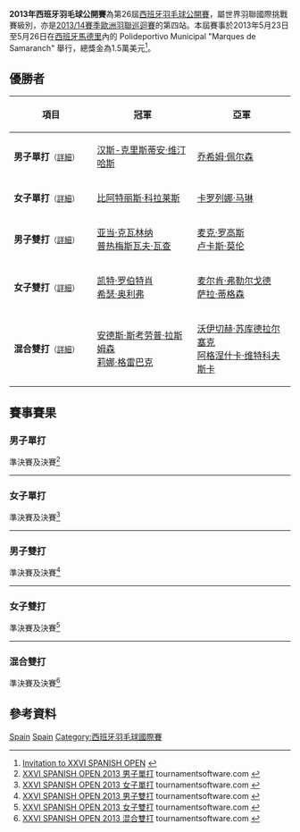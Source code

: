 {{noteTA|G1=Badminton}}
{{infobox badminton event
|name           = 2013年西班牙羽毛球公開賽
|image          = 
|size           = 
|caption        =
|dates          = 2013年5月23日－5月26日
|number_edition = 第26屆
|level          = 4A
|prize_money    = 1.5萬美元
|location       = {{ESP}}[[馬德里|馬德里]]
|venue          = Polideportivo Municipal "Marques de Samaranch"
|previous       = 2012年西班牙羽毛球公開賽 
|next           = 2014年西班牙羽毛球公開賽
}}
'''2013年西班牙羽毛球公開賽'''為第26屆[[西班牙羽毛球公開賽|西班牙羽毛球公開賽]]，屬世界羽聯國際挑戰賽級別，亦是[[2013/14賽季歐洲羽聯巡迴賽|2013/14賽季歐洲羽聯巡迴賽]]的第四站。本屆賽事於2013年5月23日至5月26日在[[西班牙|西班牙]][[馬德里|馬德里]]內的 Polideportivo Municipal "Marques de Samaranch" 舉行，總獎金為1.5萬美元<ref>[http://www.badmintonpeople.com/Clubs/CommonDrive/Components/GetWWWFile.aspx?fileID=22868 Invitation to XXVI SPANISH OPEN] {{Wayback|url=http://www.badmintonpeople.com/Clubs/CommonDrive/Components/GetWWWFile.aspx?fileID=22868 |date=20150923181458 }}{{en}}</ref>。

== 優勝者 ==
{| class=wikitable style="font-size:small"
!width="200"|項目
!width="250"|冠軍
!width="250"|亞軍
|-
|'''男子單打'''<small>（[[#男子單打|詳細]]）</small>
|{{flagicon|DEN}} [[汉斯-克里斯蒂安·维汀哈斯|汉斯-克里斯蒂安·维汀哈斯]]
|{{flagicon|DEN}} [[乔希姆·佩尔森|乔希姆·佩尔森]]
|-
|'''女子單打'''<small>（[[#女子單打|詳細]]）</small>
|{{flagicon|ESP}} [[比阿特丽斯·科拉莱斯|比阿特丽斯·科拉莱斯]]
|{{flagicon|ESP}} [[卡罗列娜·马琳|卡罗列娜·马琳]]
|-
|'''男子雙打'''<small>（[[#男子雙打|詳細]]）</small>
|{{flagicon|POL}} [[亚当·克瓦林纳|亚当·克瓦林纳]]<br/>{{flagicon|POL}} [[普热梅斯瓦夫·瓦查|普热梅斯瓦夫·瓦查]]
|{{flagicon|POL}} [[麦克·罗高斯|麦克·罗高斯]]<br/>{{flagicon|POL}} [[卢卡斯·莫伦|卢卡斯·莫伦]]
|-
|'''女子雙打'''<small>（[[#女子雙打|詳細]]）</small>
|{{flagicon|ENG}} [[凯特·罗伯特肖|凯特·罗伯特肖]]<br/>{{flagicon|ENG}} [[希瑟·奥利弗|希瑟·奥利弗]]
|{{flagicon|DEN}} [[麦尔肯·弗勒尔戈德|麦尔肯·弗勒尔戈德]]<br/>{{flagicon|DEN}} [[萨拉·蒂格森|萨拉·蒂格森]]
|-
|'''混合雙打'''<small>（[[#混合雙打|詳細]]）</small>
|{{flagicon|DEN}} [[安德斯·斯考劳普·拉斯姆森|安德斯·斯考劳普·拉斯姆森]]<br/>{{flagicon|DEN}} [[莉娜·格雷巴克|莉娜·格雷巴克]]
|{{flagicon|POL}} [[沃伊切赫·苏库德拉尔塞克|沃伊切赫·苏库德拉尔塞克]]<br/>{{flagicon|POL}} [[阿格涅什卡·维特科夫斯卡|阿格涅什卡·维特科夫斯卡]]
|}

== 賽事賽果 ==
=== 男子單打 ===
;準決賽及決賽<ref name="MS">[http://tournamentsoftware.com/sport/draw.aspx?id=0496C239-DDBD-4B9E-AA57-A995A94DE4F7&draw=2 XXVI SPANISH OPEN 2013 男子單打] tournamentsoftware.com {{en}}</ref>
{{4TeamBracket-Tennis3-v2
| team-width=200
| RD1-seed1=1
| RD1-team1='''{{flagicon|DEN}} [[汉斯-克里斯蒂安·维汀哈斯|汉斯-克里斯蒂安·维汀哈斯]]
| RD1-score1-1='''21
| RD1-score1-2='''21
| RD1-score1-3=
| RD1-seed2=3
| RD1-team2={{nowrap|{{flagicon|MAS}} [[米斯本·蓝丹·穆罕默德·米斯本|米斯本·蓝丹]]}}
| RD1-score2-1=11
| RD1-score2-2=18
| RD1-score2-3=

| RD1-seed3=4
| RD1-team3={{flagicon|ESP}} [[巴勃罗·阿维安|巴勃罗·阿维安]]
| RD1-score3-1='''21
| RD1-score3-2=13
| RD1-score3-3=18
| RD1-seed4=5
| RD1-team4='''{{flagicon|DEN}} [[乔希姆·佩尔森|乔希姆·佩尔森]]
| RD1-score4-1=16
| RD1-score4-2='''21
| RD1-score4-3='''21

| RD2-seed1=1
| RD2-team1='''{{flagicon|DEN}} [[汉斯-克里斯蒂安·维汀哈斯|汉斯-克里斯蒂安·维汀哈斯]]
| RD2-score1-1='''21
| RD2-score1-2='''21
| RD2-score1-3=
| RD2-seed2=5
| RD2-team2={{flagicon|DEN}} [[乔希姆·佩尔森|乔希姆·佩尔森]]
| RD2-score2-1=9
| RD2-score2-2=16
| RD2-score2-3=
}}
----

=== 女子單打 ===
;準決賽及決賽<ref name="WS">[http://tournamentsoftware.com/sport/draw.aspx?id=0496C239-DDBD-4B9E-AA57-A995A94DE4F7&draw=4 XXVI SPANISH OPEN 2013 女子單打] {{Wayback|url=http://tournamentsoftware.com/sport/draw.aspx?id=0496C239-DDBD-4B9E-AA57-A995A94DE4F7&draw=4 |date=20171023071938 }} tournamentsoftware.com {{en}}</ref>
{{4TeamBracket-Tennis3-v2
| team-width=200
| RD1-seed1=1
| RD1-team1='''{{flagicon|ESP}} [[卡罗列娜·马琳|卡罗列娜·马琳]]
| RD1-score1-1='''21
| RD1-score1-2='''23
| RD1-score1-3=
| RD1-seed2=3
| RD1-team2={{flagicon|CZE}} [[克里斯蒂娜·加文霍尔特|克里斯蒂娜·加文霍尔特]]
| RD1-score2-1=9
| RD1-score2-2=21
| RD1-score2-3=

| RD1-seed3=4
| RD1-team3='''{{flagicon|ESP}} [[比阿特丽斯·科拉莱斯|比阿特丽斯·科拉莱斯]]
| RD1-score3-1='''21
| RD1-score3-2=''17
| RD1-score3-3=
| RD1-seed4=5
| RD1-team4={{nowrap|{{flagicon|BUL}} [[琳达·塞奇妮|琳达·塞奇妮]] (中途退出)}}
| RD1-score4-1=16
| RD1-score4-2=''10
| RD1-score4-3=

| RD2-seed1=1
| RD2-team1={{flagicon|ESP}} [[卡罗列娜·马琳|卡罗列娜·马琳]]
| RD2-score1-1=19
| RD2-score1-2=18
| RD2-score1-3=
| RD2-seed2=4
| RD2-team2='''{{flagicon|ESP}} [[比阿特丽斯·科拉莱斯|比阿特丽斯·科拉莱斯]]
| RD2-score2-1='''21
| RD2-score2-2='''21
| RD2-score2-3=
}}
----

=== 男子雙打 ===
;準決賽及決賽<ref name="MD">[http://tournamentsoftware.com/sport/draw.aspx?id=0496C239-DDBD-4B9E-AA57-A995A94DE4F7&draw=6 XXVI SPANISH OPEN 2013 男子雙打] tournamentsoftware.com {{en}}</ref>
{{4TeamBracket-Tennis3-v2
| team-width=200
| RD1-seed1=
| RD1-team1={{nowrap|{{flagicon|DEN}} [[安德斯·斯考劳普·拉斯姆森|安德斯·斯考劳普·拉斯姆森]]<br/> {{flagicon|DEN}} [[金·阿斯特鲁普·索伦森|金·阿斯特鲁普·索伦森]]}}
| RD1-score1-1=17
| RD1-score1-2=13
| RD1-score1-3=
| RD1-seed2=
| RD1-team2='''{{flagicon|POL}} [[麦克·罗高斯|麦克·罗高斯]]<br/> {{flagicon|POL}} [[卢卡斯·莫伦|卢卡斯·莫伦]]
| RD1-score2-1='''21
| RD1-score2-2='''21
| RD1-score2-3=

| RD1-seed3=
| RD1-team3={{flagicon|RUS}} [[尼基塔·哈基莫夫|尼基塔·哈基莫夫]]<br/> {{flagicon|RUS}} [[瓦西里·库兹涅佐夫|瓦西里·库兹涅佐夫]]
| RD1-score3-1=18
| RD1-score3-2=12
| RD1-score3-3=
| RD1-seed4=2
| RD1-team4='''{{flagicon|POL}} [[亚当·克瓦林纳|亚当·克瓦林纳]]<br/> {{flagicon|POL}} [[普热梅斯瓦夫·瓦查|普热梅斯瓦夫·瓦查]]
| RD1-score4-1='''21
| RD1-score4-2='''21
| RD1-score4-3=

| RD2-seed1=
| RD2-team1={{flagicon|POL}} [[麦克·罗高斯|麦克·罗高斯]]<br/> {{flagicon|POL}} [[卢卡斯·莫伦|卢卡斯·莫伦]]
| RD2-score1-1=10
| RD2-score1-2='''21
| RD2-score1-3=19
| RD2-seed2=2
| RD2-team2='''{{flagicon|POL}} [[亚当·克瓦林纳|亚当·克瓦林纳]]<br/> {{flagicon|POL}} [[普热梅斯瓦夫·瓦查|普热梅斯瓦夫·瓦查]]
| RD2-score2-1='''21
| RD2-score2-2=18
| RD2-score2-3='''21
}}
----

=== 女子雙打 ===
;準決賽及決賽<ref name="WD">[http://tournamentsoftware.com/sport/draw.aspx?id=0496C239-DDBD-4B9E-AA57-A995A94DE4F7&draw=7 XXVI SPANISH OPEN 2013 女子雙打] tournamentsoftware.com {{en}}</ref>
{{4TeamBracket-Tennis3-v2
| team-width=200
| RD1-seed1=1
| RD1-team1='''{{flagicon|ENG}} [[凯特·罗伯特肖|凯特·罗伯特肖]]<br/> {{flagicon|ENG}} [[希瑟·奥利弗|希瑟·奥利弗]]
| RD1-score1-1='''21
| RD1-score1-2='''21
| RD1-score1-3=
| RD1-seed2=
| RD1-team2={{flagicon|ESP}} [[劳拉·莫利纳|劳拉·莫利纳]]<br/> {{flagicon|ESP}} [[海迪·奥赫达|海迪·奥赫达]]
| RD1-score2-1=18
| RD1-score2-2=15
| RD1-score2-3=

| RD1-seed3=
| RD1-team3={{flagicon|NED}} [[萨曼塔·巴宁|萨曼塔·巴宁]]<br/> {{flagicon|NED}} [[伊里斯·塔博林|伊里斯·塔博林]]
| RD1-score3-1='''24
| RD1-score3-2=29
| RD1-score3-3=23
| RD1-seed4=
| RD1-team4='''{{flagicon|DEN}} [[麦尔肯·弗勒尔戈德|麦尔肯·弗勒尔戈德]]<br/> {{flagicon|DEN}} [[萨拉·蒂格森|萨拉·蒂格森]]
| RD1-score4-1=22
| RD1-score4-2='''30
| RD1-score4-3='''25

| RD2-seed1=1
| RD2-team1='''{{flagicon|ENG}} [[凯特·罗伯特肖|凯特·罗伯特肖]]<br/> {{flagicon|ENG}} [[希瑟·奥利弗|希瑟·奥利弗]]
| RD2-score1-1=18
| RD2-score1-2='''21
| RD2-score1-3='''22
| RD2-seed2=
| RD2-team2={{flagicon|DEN}} [[麦尔肯·弗勒尔戈德|麦尔肯·弗勒尔戈德]]<br/> {{flagicon|DEN}} [[萨拉·蒂格森|萨拉·蒂格森]]
| RD2-score2-1='''21
| RD2-score2-2=13
| RD2-score2-3=20
}}
----

=== 混合雙打 ===
;準決賽及決賽<ref name="XD">[http://tournamentsoftware.com/sport/draw.aspx?id=0496C239-DDBD-4B9E-AA57-A995A94DE4F7&draw=9 XXVI SPANISH OPEN 2013 混合雙打] tournamentsoftware.com {{en}}</ref>
{{4TeamBracket-Tennis3-v2
| team-width=200
| RD1-seed1=1
| RD1-team1={{flagicon|ENG}} [[克里斯·兰格瑞奇|克里斯·兰格瑞奇]]<br/> {{flagicon|ENG}} [[希瑟·奥利弗|希瑟·奥利弗]]
| RD1-score1-1=18
| RD1-score1-2=19
| RD1-score1-3=
| RD1-seed2=
| RD1-team2='''{{flagicon|POL}} [[沃伊切赫·苏库德拉尔塞克|沃伊切赫·苏库德拉尔塞克]]<br/> {{flagicon|POL}} [[阿格涅什卡·维特科夫斯卡|阿格涅什卡·维特科夫斯卡]]
| RD1-score2-1='''21
| RD1-score2-2='''21
| RD1-score2-3=

| RD1-seed3=4
| RD1-team3='''{{nowrap|{{flagicon|DEN}} [[安德斯·斯考劳普·拉斯姆森|安德斯·斯考劳普·拉斯姆森]]<br/> {{flagicon|DEN}} [[莉娜·格雷巴克|莉娜·格雷巴克]]}}
| RD1-score3-1='''21
| RD1-score3-2='''21
| RD1-score3-3=
| RD1-seed4=
| RD1-team4={{flagicon|FRA}} [[洛朗·康斯坦丁|洛朗·康斯坦丁]]<br/> {{flagicon|FRA}} [[泰沙娜·维尼斯·瓦汉|泰沙娜·维尼斯·瓦汉]]
| RD1-score4-1=11
| RD1-score4-2=16
| RD1-score4-3=

| RD2-seed1=
| RD2-team1={{flagicon|POL}} [[沃伊切赫·苏库德拉尔塞克|沃伊切赫·苏库德拉尔塞克]]<br/> {{flagicon|POL}} [[阿格涅什卡·维特科夫斯卡|阿格涅什卡·维特科夫斯卡]]
| RD2-score1-1=14
| RD2-score1-2=18
| RD2-score1-3=
| RD2-seed2=4
| RD2-team2='''{{nowrap|{{flagicon|DEN}} [[安德斯·斯考劳普·拉斯姆森|安德斯·斯考劳普·拉斯姆森]]<br/> {{flagicon|DEN}} [[莉娜·格雷巴克|莉娜·格雷巴克]]}}
| RD2-score2-1='''21
| RD2-score2-2='''21
| RD2-score2-3=
}}

== 參考資料 ==
{{Reflist}}

[[Category:2013年世界羽聯國際挑戰賽|Spain]]
[[Category:2013/14賽季歐洲羽聯巡迴賽|Spain]]
[[Category:西班牙羽毛球國際賽|Category:西班牙羽毛球國際賽]]